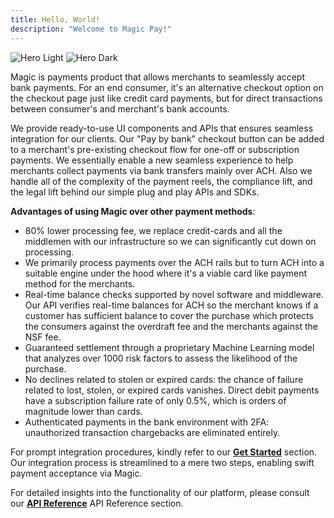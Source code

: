 ```yaml
---
title: Hello, World!
description: "Welcome to Magic Pay!"
---
```


<img className="block dark:hidden" src="/logo/magic.svg" alt="Hero Light" />
<img className="hidden dark:block" src="/logo/magic.svg" alt="Hero Dark" />

Magic is payments product that allows merchants to seamlessly accept bank payments. For an end consumer, it's an alternative checkout option on the checkout page just like credit card payments, but for direct transactions between consumer's and merchant's bank accounts.

We provide ready-to-use UI components and APIs that ensures seamless integration for our clients. Our "Pay by bank" checkout button can be added to a merchant's pre-existing checkout flow for one-off or subscription payments. We essentially enable a new seamless experience to help merchants collect payments via bank transfers mainly over ACH. Also we handle all of the complexity of the payment reels, the compliance lift, and the legal lift behind our simple plug and play APIs and SDKs.

**Advantages of using Magic over other payment methods**:

- 80% lower processing fee, we replace credit-cards and all the middlemen with our infrastructure so we can significantly cut down on processing.
- We primarily process payments over the ACH rails but to turn ACH into a suitable engine under the hood where it's a viable card like payment method for the merchants.
- Real-time balance checks supported by novel software and middleware. Our API verifies real-time balances for ACH so the merchant knows if a customer has sufficient balance to cover the purchase which protects the consumers against the overdraft fee and the merchants against the NSF fee.
- Guaranteed settlement through a proprietary Machine Learning model that analyzes over 1000 risk factors to assess the likelihood of the purchase.
- No declines related to stolen or expired cards: the chance of failure related to lost, stolen, or expired cards vanishes. Direct debit payments have a subscription failure rate of only 0.5%, which is orders of magnitude lower than cards.
- Authenticated payments in the bank environment with 2FA: unauthorized transaction chargebacks are eliminated entirely.

For prompt integration procedures, kindly refer to our [**Get Started**](https://magic-21.mintlify.app/essentials/integration_overview) section. Our integration process is streamlined to a mere two steps, enabling swift payment acceptance via Magic.

For detailed insights into the functionality of our platform, please consult our [**API Reference**](https://magic-21.mintlify.app/api-reference/endpoint/checkout/get_checkout) API Reference section.
